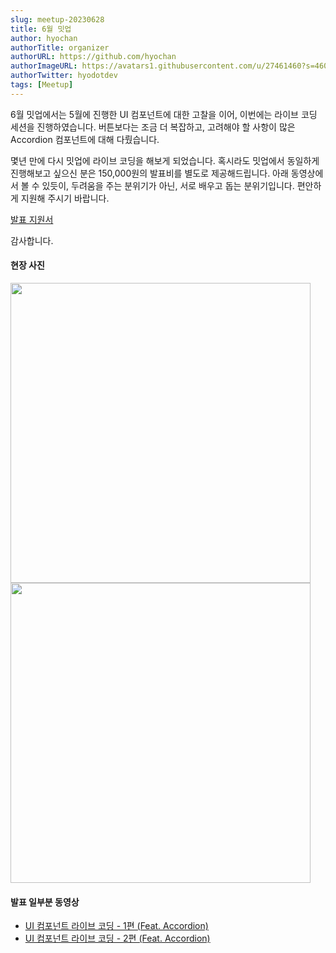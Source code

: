 ```yaml
---
slug: meetup-20230628
title: 6월 밋업
author: hyochan
authorTitle: organizer
authorURL: https://github.com/hyochan
authorImageURL: https://avatars1.githubusercontent.com/u/27461460?s=460&u=b5860875e26d33fd70fd210f4ea74f81cdf9d99b&v=4
authorTwitter: hyodotdev
tags: [Meetup]
---
```



6월 밋업에서는 5월에 진행한 UI 컴포넌트에 대한 고찰을 이어, 이번에는 라이브 코딩 세션을 진행하였습니다. 버튼보다는 조금 더 복잡하고, 고려해야 할 사항이 많은 Accordion 컴포넌트에 대해 다뤘습니다.

몇년 만에 다시 밋업에 라이브 코딩을 해보게 되었습니다. 혹시라도 밋업에서 동일하게 진행해보고 싶으신 분은 150,000원의 발표비를 별도로 제공해드립니다. 아래 동영상에서 볼 수 있듯이, 두려움을 주는 분위기가 아닌, 서로 배우고 돕는 분위기입니다. 편안하게 지원해 주시기 바랍니다.

[발표 지원서](https://forms.gle/x6oAt28FnepAAJtp6)

감사합니다.

#### 현장 사진

<img src="https://github.com/crossplatformkorea/doc.crossplatformkorea.com/assets/27461460/a338f047-19ba-43bc-be1c-560070a6dc71" width="480" />

<img src="https://github.com/crossplatformkorea/doc.crossplatformkorea.com/assets/27461460/ac91beb2-1548-4e8a-90fb-3b465a2c3387" width="480" />

#### 발표 일부분 동영상

- [UI 컴포넌트 라이브 코딩 - 1편 (Feat. Accordion)](https://youtu.be/zjiXDrMJ-R0)
- [UI 컴포넌트 라이브 코딩 - 2편 (Feat. Accordion)](https://youtu.be/MLJ4gXdeDHg)

<AdFitMobileBanner
  unit="DAN-MKrQwsmxT8uLhukP"
  className="adfit-middle-mobile-2023-06-28"
/>

